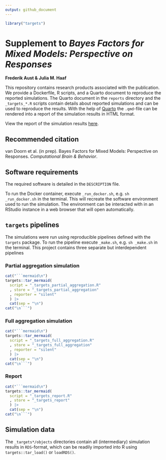 ```yaml
---
output: github_document
---
```


```r
library("targets")
```


# Supplement to *Bayes Factors for Mixed Models: Perspective on Responses*

**Frederik Aust & Julia M. Haaf**

This repository contains research products associated with the publication.
We provide a Dockerfile, R scripts, and a Quarto document to reproduce the reported simulations.
The Quarto document in the `reports` directory and the `_targets_*.R` scripts contain details about reported simulations and can be used to reproduce the results.
With the help of [Quarto](https://quarto.org/) the `.qmd`-file can be rendered into a report of the simulation results in HTML format.

View the report of the simulation results [here](https://htmlpreview.github.io/?https://github.com/crsh/bf-defprit/blob/main/report/prior_translation.html).


## Recommended citation

van Doorn et al. (in prep). Bayes Factors for Mixed Models: Perspective on Responses. *Computational Brain & Behavior*.

## Software requirements

The required software is detailed in the `DESCRIPTION` file.

To run the Docker container, execute `_run_docker.sh`, e.g. `sh _run_docker.sh` in the terminal.
This will recreate the software environment used to run the simulation.
The environment can be interacted with in an RStudio instance in a web browser that will open automatically.

## `targets` pipelines

The simulations were run using reproducible pipelines defined with the `targets` package.
To run the pipeline execute `_make.sh`, e.g. `sh _make.sh` in the terminal.
This project contains three separate but interdependent pipelines

### Partial aggregation simulation

```r
cat("```mermaid\n")
targets::tar_mermaid(
  script = "_targets_partial_aggregation.R"
  , store = "_targets_partial_aggregation"
  , reporter = "silent"
  ) |> 
  cat(sep = "\n")
cat("\n```")
```

### Full aggregation simulation

```r
cat("```mermaid\n")
targets::tar_mermaid(
  script = "_targets_full_aggregation.R"
  , store = "_targets_full_aggregation"
  , reporter = "silent"
  ) |> 
  cat(sep = "\n")
cat("\n```")
```

### Report

```r
cat("```mermaid\n")
targets::tar_mermaid(
  script = "_targets_report.R"
  , store = "_targets_report"
  ) |> 
  cat(sep = "\n")
cat("\n```")
```

## Simulation data

The `_targets*/objects` directories contain all (intermediary) simulation results in `RDS`-format, which can be readily imported into R using `targets::tar_load()` or `loadRDS()`.
